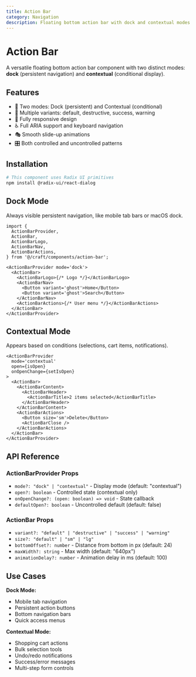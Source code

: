 ```yaml
---
title: Action Bar
category: Navigation
description: Floating bottom action bar with dock and contextual modes
---
```


# Action Bar

A versatile floating bottom action bar component with two distinct modes: **dock** (persistent navigation) and **contextual** (conditional display).

## Features

- 🎯 Two modes: Dock (persistent) and Contextual (conditional)
- 🎨 Multiple variants: default, destructive, success, warning
- 📱 Fully responsive design
- ♿ Full ARIA support and keyboard navigation
- 🎭 Smooth slide-up animations
- 🎛️ Both controlled and uncontrolled patterns

## Installation

```bash
# This component uses Radix UI primitives
npm install @radix-ui/react-dialog
```

## Dock Mode

Always visible persistent navigation, like mobile tab bars or macOS dock.

```tsx
import {
  ActionBarProvider,
  ActionBar,
  ActionBarLogo,
  ActionBarNav,
  ActionBarActions,
} from '@/craft/components/action-bar';

<ActionBarProvider mode='dock'>
  <ActionBar>
    <ActionBarLogo>{/* Logo */}</ActionBarLogo>
    <ActionBarNav>
      <Button variant='ghost'>Home</Button>
      <Button variant='ghost'>Search</Button>
    </ActionBarNav>
    <ActionBarActions>{/* User menu */}</ActionBarActions>
  </ActionBar>
</ActionBarProvider>
```

## Contextual Mode

Appears based on conditions (selections, cart items, notifications).

```tsx
<ActionBarProvider
  mode='contextual'
  open={isOpen}
  onOpenChange={setIsOpen}
>
  <ActionBar>
    <ActionBarContent>
      <ActionBarHeader>
        <ActionBarTitle>2 items selected</ActionBarTitle>
      </ActionBarHeader>
    </ActionBarContent>
    <ActionBarActions>
      <Button size='sm'>Delete</Button>
      <ActionBarClose />
    </ActionBarActions>
  </ActionBar>
</ActionBarProvider>
```

## API Reference

### ActionBarProvider Props

- `mode?: "dock" | "contextual"` - Display mode (default: "contextual")
- `open?: boolean` - Controlled state (contextual only)
- `onOpenChange?: (open: boolean) => void` - State callback
- `defaultOpen?: boolean` - Uncontrolled default (default: false)

### ActionBar Props

- `variant?: "default" | "destructive" | "success" | "warning"`
- `size?: "default" | "sm" | "lg"`
- `bottomOffset?: number` - Distance from bottom in px (default: 24)
- `maxWidth?: string` - Max width (default: "640px")
- `animationDelay?: number` - Animation delay in ms (default: 100)

## Use Cases

**Dock Mode:**
- Mobile tab navigation
- Persistent action buttons
- Bottom navigation bars
- Quick access menus

**Contextual Mode:**
- Shopping cart actions
- Bulk selection tools
- Undo/redo notifications
- Success/error messages
- Multi-step form controls

